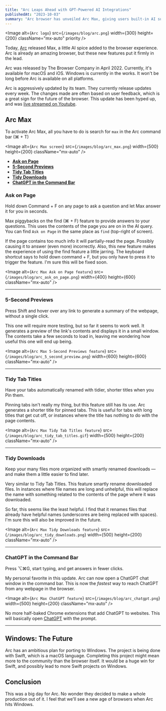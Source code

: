 ```yaml
---
title: "Arc Leaps Ahead with GPT-Powered AI Integrations"
publishedAt: "2023-10-03"
summary: "Arc browser has unveiled Arc Max, giving users built-in AI superpowers."
---
```


<Image
  alt={`Arc logo`}
  src={`/images/blog/arc.png`}
  width={300}
  height={200}
  className="mx-auto"
  priority
/>

Today, [Arc](https://arc.net/) released Max, a little AI spice added to the browser experience. Arc is already an amazing browser, but these new features put it firmly in the lead.

Arc was released by The Browser Company in April 2022. Currently, it's available for macOS and iOS. Windows is currently in the works. It won't be long before Arc is available on all platforms.

Arc is aggressively updated by its team. They currently release updates every week. The changes made are often based on user feedback, which is a great sign for the future of the browser. This update has been hyped up, and was [live streamed on Youtube](https://www.youtube.com/live/y7koAGLf0EE?si=SAB-tZucoXP28xYu).

## Arc Max

To activate Arc Max, all you have to do is search for `max` in the Arc command bar (⌘ + T)

<Image
  alt={`Arc Max screen`}
  src={`/images/blog/arc_max.png`}
  width={500}
  height={200}
  className="mx-auto"
/>


- [**Ask on Page**](#ask-on-page)
- [**5-Second Previews**](#5-second-previews)
- [**Tidy Tab Titles**](#tidy-tab-titles)
- [**Tidy Downloads**](#tidy-downloads)
- [**ChatGPT in the Command Bar**](#chatgpt-in-the-command-bar)

### Ask on Page

Hold down Command + F on any page to ask a question and let Max answer it for you in seconds.

Max piggybacks on the find (⌘ + F) feature to provide answers to your questions. This uses the contents of the page you are on in the AI query. You can find `Ask on Page` in the same place as `find` (top-right of screen).

If the page contains too much info it will partially-read the page. Possibly causing it to answer (even more) incorrectly. Also, this new feature makes the experience of using the find feature a little jarring. The keyboard shortcut says to hold down command + F, but you only have to press it to trigger the feature. I'm sure this will be fixed soon.

<Image
  alt={`Arc Max Ask on Page feature`}
  src={`/images/blog/arc_ask_on_page.png`}
  width={400}
  height={600}
  className="mx-auto"
/>

---

### 5-Second Previews

Press Shift and hover over any link to generate a summary of the webpage, without a single click.

This one will require more testing, but so far it seems to work well. It generates a preview of the link's contents and displays it in a small window. The contents take a few seconds to load in, leaving me wondering how useful this one will end up being.

<Image
  alt={`Arc Max 5-Second Previews feature`}
  src={`/images/blog/arc_5_second_preview.png`}
  width={600}
  height={600}
  className="mx-auto"
/>

---

### Tidy Tab Titles

Have your tabs automatically renamed with tidier, shorter titles when you Pin them.

Pinning tabs isn't really my thing, but this feature still has its use. Arc generates a shorter title for pinned tabs. This is useful for tabs with long titles that get cut off, or instances where the title has nothing to do with the page contents.

<Image
  alt={`Arc Max Tidy Tab Titles feature`}
  src={`/images/blog/arc_tidy_tab_titles.gif`}
  width={500}
  height={200}
  className="mx-auto"
/>

---

### Tidy Downloads

Keep your many files more organized with smartly renamed downloads — and make them a little easier to find later.

Very similar to Tidy Tab Titles. This feature smartly rename downloaded files. In instances where file names are long and unhelpful, this will replace the name with something related to the contents of the page where it was downloaded.

So far, this seems like the least helpful. I find that it renames files that already have helpful names (underscores are being replaced with spaces). I'm sure this will also be improved in the future.

<Image
  alt={`Arc Max Tidy Downloads feature`}
  src={`/images/blog/arc_tidy_downloads.png`}
  width={500}
  height={200}
  className="mx-auto"
/>

---

### ChatGPT in the Command Bar

Press ⌥⌘G, start typing, and get answers in fewer clicks. 

My personal favorite in this update. Arc can now open a ChatGPT chat window in the command bar. This is now the <em>fastest</em> way to reach ChatGPT from any webpage in the browser. 

<Image
  alt={`Arc Max ChatGPT feature`}
  src={`/images/blog/arc_chatgpt.png`}
  width={500}
  height={200}
  className="mx-auto"
/>

No more half-baked Chrome extensions that add ChatGPT to websites. This will basically open [ChatGPT](https://chat.openai.com/) with the prompt.

---

## Windows: The Future

Arc has an ambitious plan for porting to Windows. The project is being done with Swift, which is a macOS language. Completing this project might mean more to the community than the browser itself. It would be a huge win for Swift, and possibly lead to more Swift projects on Windows.

## Conclusion

This was a big day for Arc. No wonder they decided to make a whole production out of it. I feel that we'll see a new age of browsers when Arc hits Windows.